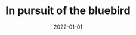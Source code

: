 ---
cover: "./bluebird.png"
date: "2022-01-01"
title: "In pursuit of the bluebird"
defer: false
slug: "/bluebird"
areas: 
  - .
---